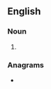 ==English==

===Noun===
{{head|en|noun form}}

# {{plural of|nominator|lang=en}}

===Anagrams===
* {{anagrams|en|a=aimnnoorst|normations}}